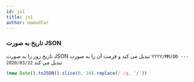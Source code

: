 ```yaml
---
id: js1
title: js1
author: mamadfar
---
```


### تاریخ به صورت JSON

تاریخ روز را به صورت JSON تبدیل می کند و فرمت آن را به صورت `YYYY/MM/DD --- 2020/03/22` تبدیل می کند

<div dir="ltr">

```javascript
(new Date().toJSON().slice(0, 10).replace(/-/g, '/'))
```

</div>
